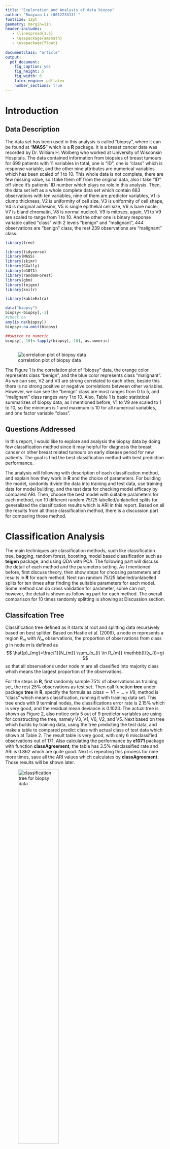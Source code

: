 ```yaml
---
title: "Exploration and Analysis of data biopsy"
author: "Ruoyuan Li (001223313) "
fontsize: 12pt
geometry: margin=1in
header-includes:
   - \linespread{1.5}
   - \usepackage{amsmath}
   - \usepackage{float}
   
documentclass: "article"
output:
  pdf_document:
    fig_caption: yes
    fig_height: 5
    fig_width: 6
    latex_engine: pdflatex
    number_sections: true
---
```


# Introduction 

## Data Description

The data set has been used in this analysis is called "biopsy", where it can be found at "**MASS**" which is a **R** package. It is a breast cancer data was recorded by Dr. William H. Wolberg who worked at University of Wisconsin Hospitals. The data contained information from biopsies of breast tumours for 699 patients with 11 variables in total, one is "ID", one is "class" which is response variable, and the other nine attributes are numerical variables which has been scaled of 1 to 10. This whole data is not complete, there are few missing value, so I take them off from the original data, also I take "ID" off since it's patients' ID number which plays no role in this analysis. Then, the data set left as a whole complete data set which contain 683 observations with ten variables, nine of them are predictor variables, V1 is clump thickness, V2 is uniformity of cell size, V3 is uniformity of cell shape, V4 is marginal adhesion, V5 is single epithelial cell size, V6 is bare nuclei, V7 is bland chromatin, V8 is normal nucleoli. V9 is mitoses, again, V1 to V9 are scaled to range from 1 to 10. And the other one is binary response variable called "class" with 2 levels "benign" and "malignant", 444 observations are "benign" class, the rest 239 observations are "malignant" class.  \par

```r

library(tree)

library(tidyverse)
library(MASS)
library(skimr)
library(GGally)
library(e1071)
library(randomForest)
library(gbm)
library(teigen)
library(knitr)

library(kableExtra)

data("biopsy")
biopsy<-biopsy[,-1]
#check na
any(is.na(biopsy))
biopsy<-na.omit(biopsy)

##switch to numeric 
biopsy[,-10]<-lapply(biopsy[,-10], as.numeric)



```
 
![correlation plot of biopsy data](corr_plot.png)
 
 
The Figure 1 is the correlation plot of "biopsy" data, the orange color represents class "benign", and the blue color represents class "malignant". As we can  see, V2 and V3 are strong correlated to each other, beside this there is no strong positive or negative correlations between other variables. However, we can see the "benign" class are most ranges from 0 to 5, and "malignant" class ranges vary 1 to 10. Also, Table 1 is basic statistical summarizes of biopsy data, as I mentioned before, V1 to V9 are scaled to 1 to 10, so the minimum is 1 and maximum is 10 for all numerical variables, and one factor variable "class".


\begin{table}[h]
\centering
\caption{Summary Statistics of data biopsy}
\label{my-label}
\begin{tabular}{llllllll}
\hline
variable & type :    & numeric & n=683   &         &        &     &      \\ \hline
variable & mean      & sd      & p0      & p25     & median & p75 & p100 \\
V1       & 4.44      & 2.82    & 1       & 2       & 4      & 6   & 10   \\
V2       & 3.15      & 3.07    & 1       & 1       & 1      & 5   & 10   \\
V3       & 3.22      & 2.99    & 1       & 1       & 1      & 5   & 10   \\
V4       & 2.83      & 2.86    & 1       & 1       & 1      & 4   & 10   \\
V5       & 3.23      & 2.22    & 1       & 2       & 2      & 4   & 10   \\
V6       & 3.54      & 3.64    & 1       & 1       & 1      & 6   & 10   \\
V7       & 3.45      & 2.45    & 1       & 2       & 3      & 5   & 10   \\
V8       & 2.87      & 3.05    & 1       & 1       & 1      & 4   & 10   \\
V9       & 1.6       & 1.73    & 1       & 1       & 1      & 1   & 10   \\ \hline
variable & type:     & factor  & n=683   &         &        &     &      \\ \hline
variable & n\_unique &         &         & ordered &        &     &      \\
class    & 2 levels  & ben:444 & mal:239 & FALSE   &        &     &      \\ \hline
\end{tabular}
\end{table}




## Questions Addressed

In this report, I would like to explore and analysis the biopsy data by doing few classification method since it may helpful for diagnosis the breast cancer or other breast related tumours on early disease period for new patients. The goal is find the best classification method with best prediction performance. \par

The analysis will following with description of each classification method, and explain how they work in **R** and the choice of parameters. For building the model, randomly divide the data into training and test data, use training data for model building, and the test data for checking model efficacy by compared ARI. Then, choose the best model with suitable parameters for each method, run 10 different random 75/25 labelled/unlabelled splits for generalized the classification results which is ARI in this report. Based on all the results from all those classification method, there is a discussion part for comparing those method. 

# Classification Analysis 

The main techniques are classification methods, such like classification tree, bagging, random forest, boosting, model based classification such as **teigen** package, and using QDA with PCA. The following part will discuss the detail of each method and the parameters setting. As I mentioned before, first discuss theory, then show steps for choosing parameters and results in **R** for each method. Next run random 75/25 labelled/unlabelled splits for ten times after finding the suitable parameters for each model. Some method can do cross validation for parameter, some can not, however, the detail is shown as following part for each method. The overall comparison for 10 times randomly splitting is showing at Discussion section. 

## Classifcation Tree

Classification tree defined as it starts at root and splitting data recursively based on best splitter. Based on  Hastie et al. (2009), a node $m$ represents a region $R_{m}$ with $N_{m}$ observations, the proportion of observations from class $g$ in node $m$ is defined as 
$$
\hat{p}_{mg}=\frac{1}{N_{m}} \sum_{x_{i} \in R_{m}} \mathbb{I}(y_{i}=g)
$$
so that all observations under node m are all classified into majority class which means the largest proportion of the observations.\par

For the steps in **R**, first randomly sample 75% of observations as training set, the rest 25% observations as test set. Then call function **tree** under package **tree** in **R**, specify the formula as $class \sim V1+ \dots +V9$, method is "class" which means classification, running it with training data set. This tree ends with 9 terminal nodes, the classifications error rate is 2.15% which is very good, and the residual mean deviance is 0.1023. The actual tree is shown as Figure 2, also notice only 5 out of 9 predictor variables are using for constructing the tree, namely V3, V1, V6, V2, and V5. Next based on tree which builds by training data, using the tree predicting the test data, and make a table to compared predict class with actual class of test data which shown at Table 2. The result table is very good, with only 6 misclassified observations out of 171. Also calculating the performance by **e1071** package with function **classAgreement**, the table has 3.5% misclassified rate and ARI is 0.862 which are quite good.  Next is repeating this process for nine more times, save all the ARI values which calculates by **classAgreement**. Those results will be shown later.  

![classification tree for biopsy data](class_tree.png){width=55%}



```r
set.seed(1)
train = sample (1: nrow(biopsy), nrow(biopsy)*0.75)

tree.biopsy <- tree(class~., data = biopsy, subset=train,method="class")
biopsy.test=biopsy[-train,"class"]
biopsy.pred=predict(tree.biopsy,biopsy[-train,],type="class")
```

```r
library(knitr)
library(kableExtra)
tab<-table(biopsy.test,biopsy.pred)
kable(tab, "latex",caption="prediction vs actual class by classification tree") %>%
  kable_styling(bootstrap_options = "striped", full_width = F,latex_options = "hold_position")
```

## Bagging & Random Forrest & Boosting

Bagging defined as first use bootstrapping to re-sample the training set, and fit a learning method to each bootstrap sample, finally averaging the resulting predictions. In mathematical expression can be defined as:

$$
\hat{f}_{bag}(x)=\frac{1}{M} \sum_{m}^M \hat{f}^m (x)
$$
where $M$ represents generates $M$ bootstrap ensembles from the training set, and $\hat{f}^m$ is prediction trained on the $m$th bootstrap ensemble. \par

There exist the situation as some observations are used more than once, but some observations will be left altogether when we create bootstrap ensemble, the left observations are called "out-of-bag". The mean square error of out-of-bag can be calculated as:\par
$$
MSE_{obb}=\frac{1}{M} \sum_{m=1}^M (\hat{f}^m (x) - \hat{f}_{bag} (x))
$$

Random Forrest is extension version of bagging, random Forrest decorrelates the $M$ trees. Unlike bagging using all predictor variables available for each split, a random forest only take $M$ predictors for each each split which $M$ is randomly sampled. Compared to bagging, random forest preventing the situation such as same predictor variable dominates the tree. Usually $M$ equals to $\sqrt{p}$ where p is the number of predictor variables. \par 


For boosting, one similarity is it can used beyond classification tree like bagging, one dissimilarity is boosting grows trees sequentially instead of independently growing like random Forrest. The current residual is response for each tree. \par 


For applying those three methods in **R**, the two package **randomforrest** and **gbm** are using. First running bagging and random forrest, at the beginning randomly sample 75% of the observations as training set, the rest 25% of observations is test set. As for bagging, using all predictor variables for building the tree, so I specify the parameter "mtry" equals to 9 since biopsy data has nine predictor variables, the number of trees is 500 by default, same formula is using which is $class \sim V1+ \dots +V9$, the data is training data. Then get the results of bagging, OBB rate is 2.93% with 500 trees and 9 variables tried at each split. Also checking variables importance plot as shown at Figure 3, for MeanDecreaseAccuracy plot we can see V6 and V2 has higher accuracy value which means they contribute more than other, they are ranked higher in usefulness than other variables for correctly classifying data. And for MeanDecreaseGini plot we can see V2 and V3 are ranked higher in usefulness for correctly classifying data than other variables.

![Variables importance plot from bagging](bag_imp_plot.png){width=70%}

After examining bagging results from training data, predicting the test data based on bagging object and make a table with actual class of test data and predict class. The result's table is Table 4,  the classifications rate is 4.67% and the ARI is 0.818. This result is a little worse than classification tree from before, but it may causes by randomly sampling process, so again running the bagging for nine more times, save all ARI and results showing later. 

```r
set.seed(1)
train = sample (1: nrow(biopsy), nrow(biopsy)*0.75)
bag.biopsy=randomForest(class~.,data=biopsy,subset=train,mtry=9,importance=TRUE,type="class")

biopsy.test=biopsy[-train,"class"]
biopsy.pred=predict(bag.biopsy,biopsy[-train,],type="class")

```

```r
tab<-table(biopsy.test,biopsy.pred)
kable(tab, "latex",caption="prediction vs actual class by bagging") %>%
  kable_styling(bootstrap_options = "striped", full_width = F,latex_options = "hold_position")
```


As for random forrest, first I go through general parameter selecting which means change parameters manually for selecting purpose, then cross validation can be used for random forrest. All the setting are the same as bagging, exclude changes "mtry" equals to 5 and 3 for trying, then examining their OOB rate. Then for 5 variables tired at each split with OOB rate is 2.54%, and for 3 variables tired at each split with OOB rate is 1.95%. So far 3 variables tired at each split with default 500 trees has better OOB rate. Then using cross validation method, there is **tune.randomforrest** function in package **e1071**. Specifying "mtry" ranges from 1 to 9 which represents nine variables, and specifying the trees from 100 trees to 500 trees, setting 5 cross within tune.control option. Then running random forest validation and ending with best random forrest model's parameters setting are "mtry" equals to 1, and 200 trees.  Based on best parameters selecting by cross validation, then use it in regular random forrest, also compared OOB rate as before, it ends with OOB rate equals to 2.93% which is higher than random forrest models' from before. So it may not a good choice to choose parameters setting suggests by tune process. Finally, the best random forrest result is building by 3 variables tired at each split and 500 trees. Then examine the variables' importance plots as well, it shown as Figure 4. Same conclusion can be drawn as bagging. V2, V3 and V6 are ranked higher in usefulness for correctly classifying data than other variables.

![Variables importance plot from random forrest](rf_imp_plot){width=70%}

Similar procedures are using for random forrest, using random forrest object builds by training data to predict test data, and make a table with predict class and actual class from test data. Te result's table is Table 4, it has classifications rate equals to 3.5% and ARI equals to 0.862. We can see random forrest provides better results than bagging so far. However, repeat this process for nine more times to generalized the results which is ARI in this report, the details are shown later as well. \par

```r
set.seed(1)
train<-sample(1:nrow(biopsy),nrow(biopsy)*0.75)
rf.biopsy=randomForest(class~.,data=biopsy,subset=train,mtry=3,importance=TRUE,type="class")
biopsy.test<-biopsy[-train,"class"]
biopsy.pred.rf=predict(rf.biopsy,biopsy[-train,],type="class")

```

```r
tab<-table(biopsy.test,biopsy.pred.rf)
kable(tab, "latex",caption="prediction vs actual class by random forrest") %>%
  kable_styling(bootstrap_options = "striped", full_width = F,latex_options = "hold_position")
```

Next move to boosting using **gbm** package in R, same as before, using training data for building boosting model, and predict based on test data. Also notice biopsy data has binary response, so in **gbm** function specifying distribution to be "Bernoulli", the number of trees using for building boosting model are 5000 trees for each cases.
There are few different parameters setting for running **gbm** function, the first one running gbm for training data with interaction depth equals to 4, $\lambda$ equals to 0.001, and ntree is 5000 for prediction; the second one is changing $\lambda$ to 0.01 and keeping interaction depth as 4 still, and ntree for prediction is choosing by **gbm.perf** which is 427 trees in this case, also consider if 427 trees is under estimate, so try 727 trees as well (300 more trees than suggested by **gbm.perf**); the third one is reducing $\lambda$ to 0.01 and reducing interaction depth to be 1, the tree for prediction also suggesting by **gbm.perm** which is 544 in this case, also try 844 trees in case of under estimation. The Table 3 is comparison table for all different parameters setting for boosting, ARI are pretty similar for each cases, it may causes by binary response variables with distribution to be Bernoulli. 

\begin{table}[h]
\centering
\caption{Boosting's ARI table from different parameters setting}
\label{my-label}
\begin{tabular}{llllll}
\hline
interaction depth     & 4      & 4      & 4      & 1      & 1      \\
n.tree (prediction)   & 5000   & 427    & 727    & 544    & 844    \\
shrinkage ($\lambda$) & 0.001  & 0.01   & 0.01   & 0.01   & 0.01   \\ \hline
ARI                   & 0.8617 & 0.8617 & 0.8617 & 0.8619 & 0.8398
\end{tabular}
\end{table}


However, consider the calculating time, the better one may be the one with 544 trees and shrinkage equals to 0.01. Next review the detail for this cases. The gbm function for this case defines as: $gbm(class~.,data=biopsy_1[train,],distribution="bernoulli",n.trees=5000,interaction.depth=1,shrinkage=0.01)$. According to summary and variables relative plots shown as Figure 5, V2 and V3 contributes more than other variables for correctly classifying data. Also predicting test data, the trees using for prediction is 544 trees. And make a table with actual and predict class, the table is shown as Table 4 as well. Repeating this boosting for nine more times and save ARI values, those results is showing later. \par


![ntree selecting by gbm.perm plot and variable relative influence plot](boosting_plot.png){width=70%}


For those three method, bagging, random forrest and boosting, the table showing similar results. Even including classification tree result, they are all similar to each other. However, it make more sense if we look at all 10 time runs together later at Discussion section. 


\begin{table}[h]
\centering
\caption{Result table from Bagging, Random Forrest and Boosting}
\label{my-label}
\begin{tabular}{|lll|lll|lll|}
\hline 
bagging & B     & M  & RF  & B     & M  & Boosting & B     & M  \\
B       & 111   & 5  & B   & 112   & 4  & B        & 112   & 4  \\
M       & 3     & 52 & M   & 2     & 53 & M        & 2     & 53 \\
ARI     & 0.818 &    & ARI & 0.862 &    & ARI      & 0.862 &    \\ \hline
\end{tabular}
\end{table}


## Model based Classification: teigen package in **R** 

McNicholas and Murphy (2008) develop a family of eight parsimonious
Gaussian mixture models (PGMMs) for clustering, and nowdays non Gaussian mixture models attracts more attention than before, so $t$EIGEN family (Andrews and McNicholas 2012; Andrews, Wickins, Boers, and McNicholas 2018) comes up with more models available, it is model based clustering and classification with the multivariate $t$ distribution, whose density is 

$$
f(\mathbf{x}|\vartheta)=\sum_{g=1}^G \pi_{g} f_{t}(\mathbf{x}| \mu_{g}, \Sigma_g, \upsilon_g) = \sum_{g=1}^G \pi_{g} \frac{\Gamma (\frac{\upsilon_g + p}{2}) |\Sigma_g|^{-\frac{1}{2}} }{(\pi \upsilon_g )^{\frac{p}{2}} \Gamma (\frac{\upsilon_g}{2}) [1+\frac{\delta(x,\mu_g|\Sigma_g)}{\upsilon_g}]^{\frac{\upsilon_g +p}{2}}}
$$
where $\mu_g$ is mean vector, $\Sigma_g$ is scaled matrix, and $\upsilon_g$ is the degree of freedom.  The eigendecomposition affect $\Sigma_g$ which is scaled matrix, later the EM  algorithm is imposed, EM algorithm represents 2 steps, E step which is calculating the expected value of the complete-data log-likelihood, M step is the parameters are maximized according to the complete-data log likelihood. There are 28 models list in teigen package (Andrews, Wickins, Boers, and McNicholas 2018), the list from "CIIC" to "UUUU", ‘C’ represents constrained, ‘U’ represents unconstrained, and ‘I’ represents the identity matrix. ‘*’ represents the models being introduced. BIC and integrated completed likelihood (ICL, Biernacki, Celeux, and Govaert 2000) are using for model selection in teigen. Next move to process in R code.  \par

![Marginal Contour Plot and Uncertainty Plot from teigen](teigen_plot.png){width=70%}


First specified class to be "class" from biopsy, then randomly sample 25% of class to be NA, so the left 75% class is known class. And "Gs" equals 1:2 which defines as indicating the number of groups to fit, "init" as "uniform" which is using for classification only, run teigen in paralle, "known" is known class from before which is 75% of total observations from biopsy "class". Then it ends with best model suggestion is "UUCU" with "G=2" and BIC is -4844.64. As shown at Figure 6, the left is a bivariate marginal contour plot,it specify the desired variates and the resolution of the contours. The second plot is an uncertainty plot, larger dots represent large uncertainty from classification, so there are more uncertainty from group 1 than group 2.  

Then fitting teigen again with "model" specified to be "UUCU", keeping other parameters to be same as before. And making a table with classification results from teigen object with actual class of biopsy data. Finally the table is shown as Table 5 and ARI is better than all the trees' method from previous section. Also the good results may come randomly, so run this process nine more times, and the overall results (ARI) are shown at Discussion section. 
\begin{table}[h]
\centering
\caption{Results' table from teigen and QDA}
\label{my-label}
\begin{tabular}{|lll|lll|}
\hline
teigen    & 1     & 2  & QDA       & benign & maglinant \\
benign    & 101   & 2  & benign    & 108    & 2         \\
malignant & 0     & 67 & malignant & 2      & 58        \\
ARI       & 0.953 &    & ARI       & 0.907  &           \\ \hline
\end{tabular}
\end{table}


## QDA (quadratic Discriminant Analysis) with PCA 

The QDA represents quadratic discriminant analysis, it is a classification method. It supposes if there are $G$ class, then it assumes:

$$
p(\mathbf{x}|class \; g)=(2\pi)^{-\frac{p}{2}}|\Sigma_g|^{-\frac{p}{2}} \exp \lbrace {-\frac{1}{2}} (\mathbf{x}-\mu_g)' \Sigma_g^{-1}  (\mathbf{x}-\mu_g)     \rbrace
$$

and let $\pi_g$ to be the probability of an observations from class $g$, $\pi_g$ defines as 

$$
P[\:class \:g| \:x \:]=\frac{{\pi_{g}} p(x|class g)}{{\sum_{h}^G} {\pi_h}  p(x|class h) }
$$


if there are class $g$ and $h$, the observation x is classified into class $g$ if $P[\:class \:g| \:x \:] > P[\:class \:h| \:x \:]$.

\begin{table}
\centering
\caption{PCA summary for biopsy data}
\label{my-label}
\begin{tabular}{llll}
Importance of components & PC1    & PC2     & PC3     \\
std.deviation            & 2.4289 & 0.88088 & 0.73434 \\
proportion of variance   & 0.6555 & 0.08622 & 0.05992 \\
cumulative proportion    & 0.6555 & 0.74172 & 0.80163
\end{tabular}
\end{table}

Also note the difference between LDA (linear discriminant analysis) and QDA (quadratic discriminant analysis) is LDA  has assumption which states $\Sigma_g=\Sigma$ for $g=1, \dots, G$, where QDA does not have such assumption. \par


![correlation plot for PC1 and PC2](pca_plot.png){width=70%}


Principle components analysis (PCA) uses for finding a number of uncorrelated variables which explain enough (90% treats as enough in this report) variance in the observed data. The first principal component is the direction of most variation (in the data). And for $r > 1$, the $r$th principal component is the direction of most variation (in the data) conditional on it being orthogonal to the first $r-1$ principal components. Next move to **R** for details. \par


First doing the PCA for V1 to V9, calling **prcomp** function and set scale to be TRUE. Then checking the summary of PCA as shown at Table 6, in general choosing the number of principal component if their standard deviation around 90%, then PC1 and PC2 would be two good choices. Next take a look of correlation plot of PC1 and PC2, there is distinguish difference between each class, it may indicates it may be good choice to do QDA classification based on PC1 and PC2. Then as usual, divide data into 75% training set which is labelled observations and 25% test set which is unlablled observations, using tarining set to build the model, and the test set using for checking the efficacy of the model. Then the first run results shown as Table 5, the AIR is slightly better than all those trees' method from before. Also, doing this process for nine more times and results shown at Section Discussion. 


# Discussion & Conclusion

```r
library(readr)
library(knitr)
library(kableExtra)

table<-read_csv("comp_table.csv")
table<-table[,-1]
kable(table,"latex",caption = "overall ARI result for each method")%>%
  kable_styling(bootstrap_options = c("striped", "hover", "condensed", "responsive"),full_width = T)
```


So far I tried 6 methods in total, and in this part will discuss model efficacy of each method by recording the ARI from all the ten times labelled/unlabbled random splits. The detail for each methods have been discussed before. Next as shown at Table 7, it shows the ARI from each method of each run. By first looking at the Table 7, random forrest and teigen look perform well than others, but sometimes too much numeric data in one place makes harder for human to capture the important information. Then if check the boxplot for each method as shown at Figure 8, model based classification using teigen has distinguished better performance than other methods, and teigen method is more consistant which means less variance than others as the boxplot for teigen is much smaller than others. As for random forrest and qda preform good too, ARI from one run of random forrest method perform good, but it's a outlier maybe. Tree method is the worst one among those six method, also tree can not perform and predict consistently either. \par

In conclusion, based on all the process for each method, the best model performance is model based classification by teigen, it is new method and design for suiting more situation, so it is not surprising teigen method performs best among those six method. Moreover, after exploring and analyzing biopsy data, not only know teigen has best solution for correctly classifying data, but also we can notice variables V2 (uniformity of cell size), V3 (uniformity of cell shape), and V6 ( bare nuclei) are ranked higher in usefulness for correctly classifying the data than other variables.
Further analysis can be made if we have more data since biopsy data recorded from long time ago. After doing all those analysis, I end up with good performance model which is teigen classification method with high efficacy prediction ability with high and consistently ARI. 

![ARI boxplot for each method over 10 runs](cp_plot.png)


\newpage

\begin{center}\large\bf REFERENCES\end{center}
\begin{description}
\item Andrews, J.L,\&  Wickins, J.R., \& Boers, N.M. \& and McNicholas, P.D. (2018), ``teigen: An R package for model-based clustering and classification via the multivariate t distribution.''{\it Journal of Statistical Software
}, 83:7.
\item Andrews, J.L. \& and McNicholas, P.D. (2012). ``Model-based clustering, classification, and discriminant analysis via mixtures of multivariate t-distributions'', {\it Statistics and Computing } 22(5), 1021-1029. 
\item Hastie, T., \&  Tibshirani, R. \& and Friedman, J. (2009). ``The Elements of Statistical Learning'', Second Edition. Springer: New York.
\item Biernacki C, \& Celeux G, \& Govaert G (2000). ``AssessingaMixtureModelforClusteringwiththe Integrated Completed Likelihood'', {\it  IEEE Transactions on Pattern Analysis and Machine Intelligence }, 22(7), 719–725.
\end{description} 








